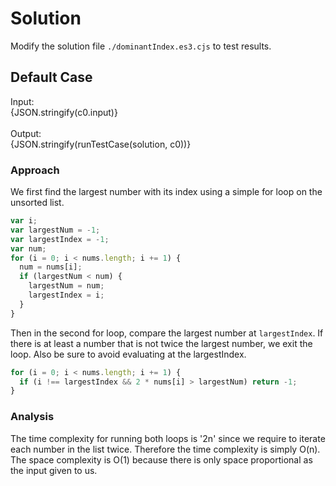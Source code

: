 


<Meta title="Data Structure/Array/1D/Easy/[747] Largest Number At Least Twice of Others/Solution/Javascript" />

# Solution

Modify the solution file `./dominantIndex.es3.cjs` to test results.

## Default Case

<Canvas withSource="open">
  <Story name="Case 0" parameters={{ docs: { source: { code } } }}>
    <div>
      <div>Input: </div>
      <div>{JSON.stringify(c0.input)}</div>
    </div>
    <br />
    <div>
      <div>Output: </div>
      <div>{JSON.stringify(runTestCase(solution, c0))}</div>
    </div>
  </Story>
</Canvas>

### Approach

We first find the largest number with its index using a simple for loop on the unsorted list.

```js
var i;
var largestNum = -1;
var largestIndex = -1;
var num;
for (i = 0; i < nums.length; i += 1) {
  num = nums[i];
  if (largestNum < num) {
    largestNum = num;
    largestIndex = i;
  }
}
```

Then in the second for loop, compare the largest number at `largestIndex`. If there is at least a number that is not twice the largest number, we exit the loop. Also be sure to avoid evaluating at the largestIndex.

```js
for (i = 0; i < nums.length; i += 1) {
  if (i !== largestIndex && 2 * nums[i] > largestNum) return -1;
}
```

### Analysis

The time complexity for running both loops is '2n' since we require to iterate each number in the list twice. Therefore the time complexity is simply O(n). The space complexity is O(1) because there is only space proportional as the input given to us.
